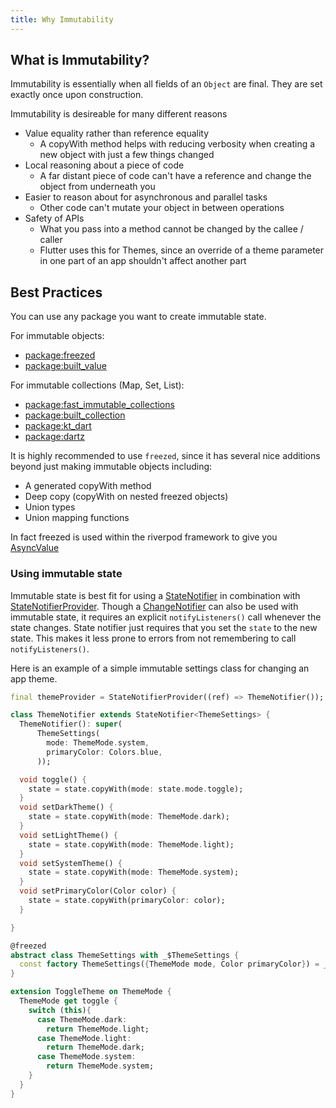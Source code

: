 ```yaml
---
title: Why Immutability
---
```



## What is Immutability?

Immutability is essentially when all fields of an `Object` are final.
They are set exactly once upon construction.

Immutability is desireable for many different reasons

- Value equality rather than reference equality
  - A copyWith method helps with reducing verbosity when creating a new object with just a few things changed
- Local reasoning about a piece of code
  - A far distant piece of code can't have a reference and change the object from underneath you
- Easier to reason about for asynchronous and parallel tasks
  - Other code can't mutate your object in between operations
- Safety of APIs
  - What you pass into a method cannot be changed by the callee / caller
  - Flutter uses this for Themes, since an override of a theme parameter in one part of an app shouldn't affect another part

## Best Practices

You can use any package you want to create immutable state.

For immutable objects:

- [package:freezed](https://pub.dev/packages/freezed)
- [package:built_value](https://pub.dev/packages/built_value)

For immutable collections (Map, Set, List):

- [package:fast_immutable_collections](https://pub.dev/packages/fast_immutable_collections)
- [package:built_collection](https://pub.dev/packages/built_collection)
- [package:kt_dart](https://pub.dev/packages/kt_dart)
- [package:dartz](https://pub.dev/packages/dartz)

It is highly recommended to use `freezed`,
since it has several nice additions beyond just making immutable objects including:

- A generated copyWith method
- Deep copy (copyWith on nested freezed objects)
- Union types
- Union mapping functions

In fact freezed is used within the riverpod framework to give you [AsyncValue]

### Using immutable state

Immutable state is best fit for using a [StateNotifier] in combination with [StateNotifierProvider].
Though a [ChangeNotifier] can also be used with immutable state, it requires an explicit
`notifyListeners()` call whenever the state changes. State notifier just requires that you set the `state` to the new state.
This makes it less prone to errors from not remembering to call `notifyListeners()`.

Here is an example of a simple immutable settings class for changing an app theme.

```dart
final themeProvider = StateNotifierProvider((ref) => ThemeNotifier());

class ThemeNotifier extends StateNotifier<ThemeSettings> {
  ThemeNotifier(): super(
      ThemeSettings(
        mode: ThemeMode.system,
        primaryColor: Colors.blue,
      ));

  void toggle() {
    state = state.copyWith(mode: state.mode.toggle);
  }
  void setDarkTheme() {
    state = state.copyWith(mode: ThemeMode.dark);
  }
  void setLightTheme() {
    state = state.copyWith(mode: ThemeMode.light);
  }
  void setSystemTheme() {
    state = state.copyWith(mode: ThemeMode.system);
  }
  void setPrimaryColor(Color color) {
    state = state.copyWith(primaryColor: color);
  }

}

@freezed
abstract class ThemeSettings with _$ThemeSettings {
  const factory ThemeSettings({ThemeMode mode, Color primaryColor}) = _ThemeSettings;
}

extension ToggleTheme on ThemeMode {
  ThemeMode get toggle {
    switch (this){
      case ThemeMode.dark:
        return ThemeMode.light;
      case ThemeMode.light:
        return ThemeMode.dark;
      case ThemeMode.system:
        return ThemeMode.system;
    }
  }
}

```

[changenotifier]: https://api.flutter.dev/flutter/foundation/ChangeNotifier-class.html
[statenotifier]: https://pub.dev/documentation/riverpod/latest/riverpod/StateNotifier-class.html
[statenotifierprovider]: https://pub.dev/documentation/riverpod/latest/riverpod/StateNotifierProvider-class.html
[asyncvalue]: https://pub.dev/documentation/riverpod/latest/riverpod/AsyncValue-class.html
